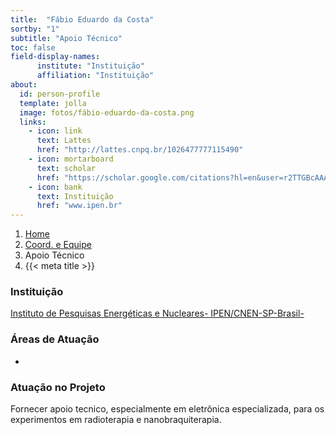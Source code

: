 ```yaml
---
title:  "Fábio Eduardo da Costa"
sortby: "1"
subtitle: "Apoio Técnico"
toc: false
field-display-names:
      institute: "Instituição"
      affiliation: "Instituição"
about:
  id: person-profile
  template: jolla
  image: fotos/fábio-eduardo-da-costa.png
  links:
    - icon: link
      text: Lattes
      href: "http://lattes.cnpq.br/1026477777115490"
    - icon: mortarboard
      text: scholar
      href: "https://scholar.google.com/citations?hl=en&user=r2TTGBcAAAAJ"
    - icon: bank
      text: Instituição
      href: "www.ipen.br"
---
```


```{=html}
<nav aria-label="breadcrumb">
  <ol class="breadcrumb">
    <li class="breadcrumb-item"><a href="../../index.html">Home</a></li>
    <li class="breadcrumb-item"><a href="../coord-equipe.html">Coord. e Equipe</a></li>
    <li class="breadcrumb-item active">Apoio Técnico</li>
    <li class="breadcrumb-item active" aria-current="page">{{< meta title >}}</li>
  </ol>
</nav>
```
:::{#person-profile}
:::

### Instituição

[Instituto de Pesquisas Energéticas e Nucleares- IPEN/CNEN-SP-Brasil-](www.ipen.br)

### Áreas de Atuação

-

### Atuação no Projeto

Fornecer apoio tecnico, especialmente em eletrônica especializada, para os experimentos em radioterapia e nanobraquiterapia.
